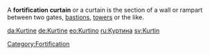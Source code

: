 {{dicdef}}

A '''fortification curtain''' or a curtain is the section of a wall or rampart between two gates, [[bastion]]s, [[tower]]s or the like. 

{{architecture-stub}}

[[Category:Fortification]]

[[da:Kurtine]]
[[de:Kurtine]]
[[eo:Kurtino]]
[[ru:Куртина]]
[[sv:Kurtin]]